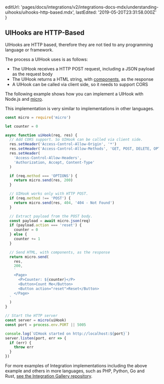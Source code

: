 
  editUrl:
    'pages/docs/integrations/v2/integrations-docs-mdx/understanding-uihooks/uihooks-http-based.mdx',
  lastEdited: '2019-05-20T23:31:58.000Z'
}

## UIHooks are HTTP-Based

UIHooks are HTTP based, therefore they are not tied to any programming language or framework.

The process a UIHook uses is as follows:

- The UIHook receives a HTTP POST request, including a JSON payload as the request body
- The UIHook returns a HTML string, with [components](#component-catalog), as the response
- A UIHook can be called via client side, so it needs to support CORS

The following example shows how you can implement a UIHook with Node.js and [micro](https://www.npmjs.com/package/micro).

<Note>
  This implementation is very similar to implementations in other languages.
</Note>

```js
const micro = require('micro')

let counter = 0

async function uiHook(req, res) {
  // Add CORS support. So UIHook can be called via client side.
  res.setHeader('Access-Control-Allow-Origin', '*')
  res.setHeader('Access-Control-Allow-Methods', 'GET, POST, DELETE, OPTIONS')
  res.setHeader(
    'Access-Control-Allow-Headers',
    'Authorization, Accept, Content-Type'
  )

  if (req.method === 'OPTIONS') {
    return micro.send(res, 200)
  }

  // UIHook works only with HTTP POST.
  if (req.method !== 'POST') {
    return micro.send(res, 404, '404 - Not Found')
  }

  // Extract payload from the POST body.
  const payload = await micro.json(req)
  if (payload.action === 'reset') {
    counter = 0
  } else {
    counter += 1
  }

  // Send HTML, with components, as the response
  return micro.send(
    res,
    200,
    `
    <Page>
      <P>Counter: ${counter}</P>
      <Button>Count Me</Button>
      <Button action="reset">Reset</Button>
    </Page>
  `
  )
}

// Start the HTTP server
const server = micro(uiHook)
const port = process.env.PORT || 5005

console.log(`UIHook started on http://localhost:${port}`)
server.listen(port, err => {
  if (err) {
    throw err
  }
})
```

For more examples of Integration implementations including the above example and others in more languages, such as PHP, Python, Go and Rust, [see the Integration Gallery repository](https://github.com/zeit/integrations).
